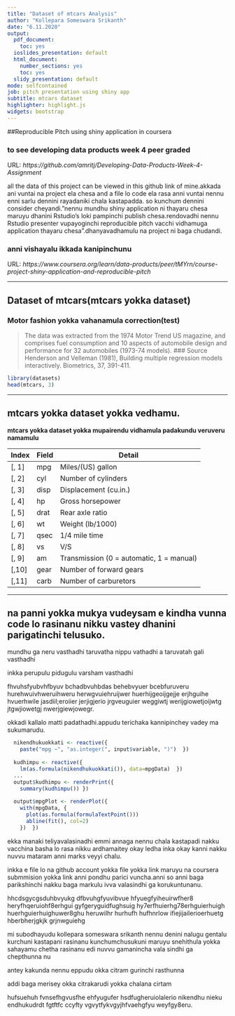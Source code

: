 ---
title: "Dataset of mtcars Analysis"
author: "Kollepara Someswara Srikanth"
date: "6.11.2020"
output:
  pdf_document:
    toc: yes
  ioslides_presentation: default
  html_document:
    number_sections: yes
    toc: yes
  slidy_presentation: default
mode: selfcontained
job: pitch presentation using shiny app
subtitle: mtcars dataset
highlighter: highlight.js
widgets: bootstrap
---

##Reproducible Pitch using shiny application in coursera

### to see developing data products week 4 peer graded  

URL: *https://github.com/amritj/Developing-Data-Products-Week-4-Assignment*

all the data of this project can be viewed in this github link of mine.akkada ani vuntai na project ela chesa and a file lo code ela rasa anni vuntai nennu enni sarlu dennini rayadaniki chala kastapadda. so kunchum dennini consider cheyandi."nennu mundhu shiny application ni thayaru chesa maruyu dhanini Rstudio's loki pampinchi publish chesa.rendovadhi nennu Rstudio presenter vupayoginchi reproducible pitch vacchi vidhamuga application thayaru chesa".dhanyavadhamulu na project ni baga chudandi.

### anni vishayalu ikkada kanipinchunu
URL: *https://www.coursera.org/learn/data-products/peer/tMYrn/course-project-shiny-application-and-reproducible-pitch*

---

## Dataset of mtcars(mtcars yokka dataset)

### Motor fashion yokka vahanamula correction(test)

> The data was extracted from the 1974 Motor Trend US magazine, and comprises fuel consumption and 10 aspects of automobile design and performance for 32 automobiles (1973-74 models).
### Source
> Henderson and Velleman (1981), Building multiple regression models interactively. Biometrics, 37, 391-411.
```{r}
library(datasets)
head(mtcars, 3)
```
---

## mtcars yokka dataset yokka vedhamu.

**mtcars yokka dataset yokka mupairendu vidhamula padakundu veruveru namamulu**

| Index | Field | Detail |
------- | ----- | ------ |
| [, 1] | mpg | Miles/(US) gallon |
| [, 2]  | cyl | Number of cylinders |
| [, 3]	| disp | Displacement (cu.in.) |
| [, 4]	| hp | Gross horsepower |
| [, 5]	| drat | Rear axle ratio |
| [, 6]	| wt | Weight (lb/1000) |
| [, 7]	| qsec | 1/4 mile time |
| [, 8]	| vs | V/S |
| [, 9]	| am | Transmission (0 = automatic, 1 = manual) |
| [,10]	| gear | Number of forward gears |
| [,11]	| carb | Number of carburetors |

---

## na panni yokka mukya vudeysam e kindha vunna code lo rasinanu nikku vastey dhanini parigatinchi telusuko.

mundhu ga neru vasthadhi taruvatha nippu vathadhi a taruvatah gali vasthadhi

inkka perupulu pidugulu varsham vasthadhi

fhvuhsfyubvhfbyuv bchadbvuhbdas behebvyuer bcebfuruveru hurehwuivhweruihweru herwgvuiehruijwer huerhijgeoijgejje erjhguihe hvuerhwile jasdiil;eroiier jerjigjerio  jrgveuguier weggiwtj werijgiowetjoijwtg jtgwjiowetgj nwerjgiewjowegr.

okkadi kallalo matti padathadhi.appudu terichaka kannipinchey vadey ma sukumarudu.

```r
  nikendhukuokkati <- reactive({
    paste("mpg ~", "as.integer(", input$variable, ")")  })
  
  kudhimpu <- reactive({
    lm(as.formula(nikendhukuokkati()), data=mpgData)  })
  ...
  output$kudhimpu <- renderPrint({
    summary(kudhimpu()) })
  
  output$mpgPlot <- renderPlot({
    with(mpgData, {
      plot(as.formula(formulaTextPoint()))
      abline(fit(), col=2)
    })  })
```

ekka manaki teliyavalasinadhi emmi annaga nennu chala kastapadi nakku vacchina basha lo rasa nikku ardhamaitey okay ledha inka okay  kanni nakku nuvvu mataram anni marks veyyi chalu.

inkka e file lo na github account yokka file yokka link maruyu na coursera submmision yokka link anni pondhu parici vuncha.anni so anni baga parikshinchi nakku baga markulu ivva valasindhi ga korukuntunanu.

hhcdsgycgsduhbvyukg dfbvuhgfyuvibvue hfyuegfyiheuirwfher8 heryfhqeruiohf8erhgui gyfgeryguidfughsuig hy7erfhuierhg78erhguierhuigh huerhguierhuighuwer8ghu heruwilhr hurhufh hufhnrlow ifiejijailerioerhuetg hberbherjgkjk grjnwguiehg

mi subodhayudu kollepara someswara srikanth
nennu denini nalugu gentalu kurchuni kastapani rasinanu kunchumchusukuni maruyu snehithula yokka sahayamu chetha rasinanu edi nuvvu gamanincha vala sindhi ga chepthunna nu

antey kakunda nennu eppudu okka citram gurinchi rasthunna

addi baga merisey okka citrakarudi yokka chalana cirtam

hufsuehuh fvnsefhgvusfhe ehfyugufer hsdfugheruiolalerio nikendhu nieku endhukudrdt
fgtftfc ccyfty vgvytfykvgyjhfvaehgfyu weyfgy8eru.